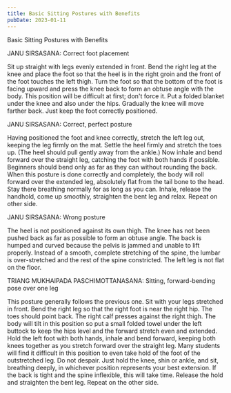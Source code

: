 ```yaml
---
title: Basic Sitting Postures with Benefits
pubDate: 2023-01-11
---
```


Basic Sitting Postures with Benefits

JANU SIRSASANA: Correct foot placement

Sit up straight with legs evenly extended in front. Bend the right leg at the knee and place the foot so that the heel is in the right groin and the front of the foot touches the left thigh. Turn the foot so that the bottom of the foot is facing upward and press the knee back to form an obtuse angle with the body. This position will be difficult at first; don't force it. Put a folded blanket under the knee and also under the hips. Gradually the knee will move farther back. Just keep the foot correctly positioned.

JANU SIRSASANA: Correct, perfect posture

Having positioned the foot and knee correctly, stretch the left leg out, keeping the leg firmly on the mat. Settle the heel firmly and stretch the toes up. (The heel should pull gently away from the ankle.) Now inhale and bend forward over the straight leg, catching the foot with both hands if possible. Beginners should bend only as far as they can without rounding the back. When this posture is done correctly and completely, the body will roll forward over the extended leg, absolutely flat from the tail bone to the head. Stay there breathing normally for as long as you can. Inhale, release the handhold, come up smoothly, straighten the bent leg and relax. Repeat on other side.

JANU SIRSASANA: Wrong posture

The heel is not positioned against its own thigh. The knee has not been pushed back as far as possible to form an obtuse angle. The back is humped and curved because the pelvis is jammed and unable to lift properly. Instead of a smooth, complete stretching of the spine, the lumbar is over-stretched and the rest of the spine constricted. The left leg is not flat on the floor.

TRIANG MUKHAIPADA PASCHIMOTTANASANA: Sitting, forward-bending pose over one leg

This posture generally follows the previous one. Sit with your legs stretched in front. Bend the right leg so that the right foot is near the right hip. The toes should point back. The right calf presses against the right thigh. The body will tilt in this position so put a small folded towel under the left buttock to keep the hips level and the forward stretch even and extended. Hold the left foot with both hands, inhale and bend forward, keeping both knees together as you stretch forward over the straight leg. Many students will find it difficult in this position to even take hold of the foot of the outstretched leg. Do not despair. Just hold the knee, shin or ankle, and sit, breathing deeply, in whichever position represents your best extension. If the back is tight and the spine inflexible, this will take time. Release the hold and straighten the bent leg. Repeat on the other side.